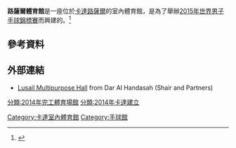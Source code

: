 {{noteTA
|G1=地名
|1=zh-cn:卢赛尔;zh-tw:路薩爾;}}
{{Infobox stadium
| name                = 路薩爾體育館
| nickname            =
| logo_image          = Lusail Sports Arena, exterior.jpg
| logo_caption        = 
| image               = 
| caption             = 
| fullname            = 
| former_names        = 
| location            = [[卡達|卡達]][[路薩爾|路薩爾]]
| coordinates         = 
| broke_ground        = 2012
| built               = 2012–2014
| opening date        = 2014
| renovated           = 
| expanded            = 
| closed              = 
| demolished          = 
| owner               = [[卡達奧林匹克委員會|卡達奧林匹克委員會]]
| operator            = 
| surface             = 
| scoreboard          = 
| construction_cost   = US$ 318 Million<ref>{{cite web | url=http://www.constructionweekonline.com/article-19814-croatia-wins-130m-qatar-handball-stadium-contract/ | title=Croatia wins 130m Qatar Handball Stadium Contract | date=2012-10-09 | accessdate=2012-12-04 | publisher=Construction Week Online | archive-date=2018-05-17 | archive-url=https://web.archive.org/web/20180517082309/http://www.constructionweekonline.com/article-19814-croatia-wins-130m-qatar-handball-stadium-contract/ | dead-url=no }}</ref>
| suites              = 
| architect           = [[Alastair_Richardson|Alastair Richardson]]<br>{{link-en|Dar Al-Handasah|Dar Al-Handasah}}
| project_manager     = 
| structural engineer = 
| services engineer   = 
| general_contractor  = 
| main_contractors    = {{link-en|Consolidated Contractors Company|Consolidated Contractors Company}}
| capacity            = 15,300
| record_attendance   = 
| executive_suites    = 
| dimensions          =
| acreage             = 
| tenants             = [[2015年世界男子手球錦標賽|2015年世界男子手球錦標賽]]
}}

'''路薩爾體育館'''是一座位於[[卡達|卡達]][[路薩爾|路薩爾]]的室內體育館，是為了舉辦[[2015年世界男子手球錦標賽|2015年世界男子手球錦標賽]]而興建的。<ref>{{cite web|url=http://www.qatarhandball2015.com/lusail-multipurpose-hall/|title=Lusail Multipurpose Hall|date=23 December 2014|work=qatarhandball2015.com|accessdate=2015-01-18|archive-date=2018-01-13|archive-url=https://web.archive.org/web/20180113065735/http://www.qatarhandball2015.com/lusail-multipurpose-hall/|dead-url=no}}</ref>

==參考資料==
{{Reflist}}

==外部連結==
{{Commonscat|Lusail Sports Hall|Lusail Multipurpose Hall}}
*[https://web.archive.org/web/20141016031356/http://dar.dargroup.com/Projects/Multi-Purpose-Sports-Arena Lusail Multipurpose Hall] from Dar Al Handasah (Shair and Partners)

[[Category:卡達室內體育館|Category:卡達室內體育館]]
[[Category:手球館|Category:手球館]]
[[分類:2014年完工體育場館|分類:2014年完工體育場館]]
[[分類:2014年卡達建立|分類:2014年卡達建立]]